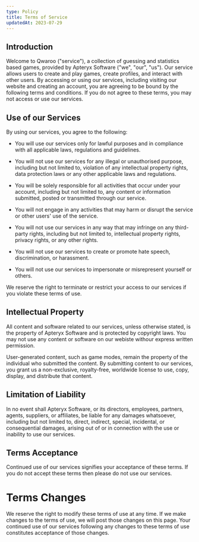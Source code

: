 ---
type: Policy
title: Terms of Service
updatedAt: 2023-07-29
---

## Introduction

Welcome to Qwaroo ("service"), a collection of guessing and statistics based games, provided by Apteryx Software ("we", "our", "us"). Our service allows users to create and play games, create profiles, and interact with other users. By accessing or using our services, including visiting our website and creating an account, you are agreeing to be bound by the following terms and conditions. If you do not agree to these terms, you may not access or use our services.

## Use of our Services

By using our services, you agree to the following:

- You will use our services only for lawful purposes and in compliance with all applicable laws, regulations and guidelines.

- You will not use our services for any illegal or unauthorised purpose, including but not limited to, violation of any intellectual property rights, data protection laws or any other applicable laws and regulations.

- You will be solely responsible for all activities that occur under your account, including but not limited to, any content or information submitted, posted or transmitted through our service.

- You will not engage in any activities that may harm or disrupt the service or other users' use of the service.

- You will not use our services in any way that may infringe on any third-party rights, including but not limited to, intellectual property rights, privacy rights, or any other rights.

- You will not use our services to create or promote hate speech, discrimination, or harassment.

- You will not use our services to impersonate or misrepresent yourself or others.

We reserve the right to terminate or restrict your access to our services if you violate these terms of use.

## Intellectual Property

All content and software related to our services, unless otherwise stated, is the property of Apteryx Software and is protected by copyright laws. You may not use any content or software on our webiste withour express written permission.

User-generated content, such as game modes, remain the property of the individual who submitted the content. By submitting content to our services, you grant us a non-exclusive, royalty-free, worldwide license to use, copy, display, and distribute that content.

## Limitation of Liability

In no event shall Apteryx Software, or its directors, employees, partners, agents, suppliers, or affiliates, be liable for any damages whatsoever, including but not limited to, direct, indirect, special, incidental, or consequential damages, arising out of or in connection with the use or inability to use our services.

## Terms Acceptance

Continued use of our services signifies your acceptance of these terms. If you do not accept these terms then please do not use our services.

# Terms Changes

We reserve the right to modify these terms of use at any time. If we make changes to the terms of use, we will post those changes on this page. Your continued use of our services following any changes to these terms of use constitutes acceptance of those changes.
